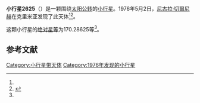 {{Infobox planet
| bgcolour = #FFFFC0
| name = 2625 Jack London
| symbol = 
| image = 
| caption = 
| discovery = yes
| discovery_ref = 
| discoverer = [[尼古拉·切爾尼赫|尼古拉·切爾尼赫]]
| discovery_site = [[克里米亚|克里米亚]] 
| discovered = 1976年5月2日
| designations = yes
| mp_name = 
| named_after = 
| alt_names = 1976 JQ2/ 1934 NC1 / 1979 HZ1
| mp_category = [[主带小行星|主带小行星]]
| orbit_ref = <ref name="a">[http://ssd.jpl.nasa.gov/sbdb.cgi?sstr=2625 2625 Jack London] {{Wayback|url=http://ssd.jpl.nasa.gov/sbdb.cgi?sstr=2625 |date=20200820021813 }}，小行星數據庫瀏覽器（JPL Small-Body Database Browser）－[[美国国家航空航天局|美国国家航空航天局]]喷气推进实验室</ref>
| epoch = 2456400.5 (2013年4月18日更新)
| aphelion = {{convert|2.5052441|AU|km|3|abbr=on|lk=out}}
| perihelion = {{convert|1.8861591|AU|km|3|abbr=on}}
| semimajor = {{convert|2.1957016|AU|km|3|abbr=on}}
| eccentricity = 0.1409766
| period = 1188.388415 [[日|日]]<br />3.25[[儒略年|儒略年]]
| avg_speed = 
| inclination = 4.45763
| asc_node = 128.78476
| mean_anomaly = 
| arg_peri = 170.28625
| satellites = 
| physical_characteristics = yes
| dimensions = 
| mass = 
| density = 
| surface_grav = 
| escape_velocity = 
| sidereal_day = 
| axial_tilt = 
| pole_ecliptic_lat = 
| pole_ecliptic_lon = 
| albedo = 
| temperatures= 
| temp_name1 = 
| mean_temp_1 = 
| max_temp_1 = 
| temp_name2 = 
| max_temp_2 = 
| spectral_type = 
| abs_magnitude = 170.28625
}}

'''小行星2625'''（{{lang-en|2625 Jack London}}）是一颗围绕[[太阳|太阳]][[公转|公转]]的[[小行星|小行星]]。1976年5月2日，[[尼古拉·切爾尼赫|尼古拉·切爾尼赫]]在克里米亚发现了此天体<ref name="a" /><ref>{{cite news|title=小行星列表|url=http://cfa-www.harvard.edu/iau/lists/NumberedMPs.txt|accessdate=2013-07-08|newspaper=哈佛大学|archive-date=2008-05-17|archive-url=https://web.archive.org/web/20080517010638/http://cfa-www.harvard.edu/iau/lists/NumberedMPs.txt|dead-url=no}}</ref>。

这颗小行星的[[绝对星等|绝对星等]]为170.28625等<ref name="a" />。

==参考文献==
{{reflist}}
{{Minor Planet Number|[[小行星2624|小行星2624]]|[[小行星2626|小行星2626]]}}

{{小天体}}

[[Category:小行星带天体|Category:小行星带天体]]
[[Category:1976年发现的小行星|Category:1976年发现的小行星]]

{{asteroid-stub}}